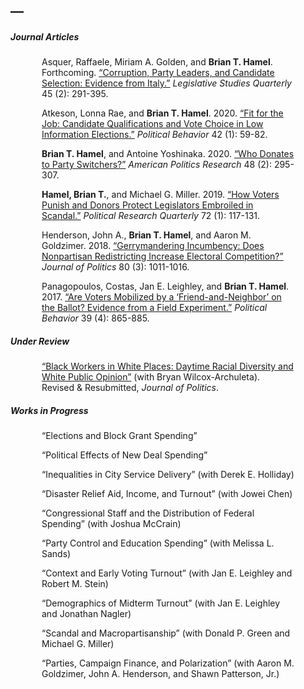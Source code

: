 ---
---

<link rel="stylesheet" href="styles.css" type="text/css">
<link rel="stylesheet" href="site_libs/academicons-1.8.6/css/academicons.css" type="text/css">

##### Journal Articles

<p style="margin-left:50px; margin-right:50px;">
Asquer, Raffaele, Miriam A. Golden, and **Brian T. Hamel**. Forthcoming. ["Corruption, Party Leaders, and Candidate Selection: Evidence from Italy."](files/italy.pdf) *Legislative Studies Quarterly* 45 (2): 291-395.
</p>

<p style="margin-left:50px; margin-right:50px;">
Atkeson, Lonna Rae, and **Brian T. Hamel**. 2020. ["Fit for the Job: Candidate Qualifications and Vote Choice in Low Information Elections."](files/teachers.pdf) *Political Behavior* 42 (1): 59-82.
</p>

<p style="margin-left:50px; margin-right:50px;">
**Brian T. Hamel**, and Antoine Yoshinaka. 2020. ["Who Donates to Party Switchers?"](files/switchers.pdf) *American Politics Research* 48 (2): 295-307.
</p>

<p style="margin-left:50px; margin-right:50px;">
**Hamel, Brian T.**, and Michael G. Miller. 2019. ["How Voters Punish and Donors Protect Legislators Embroiled in Scandal."](files/scandal.pdf) *Political Research Quarterly* 72 (1): 117-131.
</p>

<p style="margin-left:50px; margin-right:50px;">
Henderson, John A., **Brian T. Hamel**, and Aaron M. Goldzimer. 2018. ["Gerrymandering Incumbency: Does Nonpartisan Redistricting Increase Electoral Competition?"](files/gerrymandering.pdf) *Journal of Politics* 80 (3): 1011-1016.
</p>

<p style="margin-left:50px; margin-right:50px;">
Panagopoulos, Costas, Jan E. Leighley, and **Brian T. Hamel**. 2017. ["Are Voters Mobilized by a 'Friend-and-Neighbor' on the Ballot? Evidence from a Field Experiment."](files/friends.pdf) *Political Behavior* 39 (4): 865-885.
</p>

##### Under Review

<p style="margin-left:50px; margin-right:50px;">
["Black Workers in White Places: Daytime Racial Diversity and White Public Opinion"](files/context.pdf) (with Bryan Wilcox-Archuleta). Revised & Resubmitted, *Journal of Politics*.
</p>

##### Works in Progress

<p style="margin-left:50px; margin-right:50px;">
"Elections and Block Grant Spending"
</p>

<p style="margin-left:50px; margin-right:50px;">
"Political Effects of New Deal Spending"
</p>

<p style="margin-left:50px; margin-right:50px;">
"Inequalities in City Service Delivery" (with Derek E. Holliday)
</p>

<p style="margin-left:50px; margin-right:50px;">
"Disaster Relief Aid, Income, and Turnout" (with Jowei Chen)
</p>

<p style="margin-left:50px; margin-right:50px;">
"Congressional Staff and the Distribution of Federal Spending" (with Joshua McCrain)
</p>

<p style="margin-left:50px; margin-right:50px;">
"Party Control and Education Spending" (with Melissa L. Sands)
</p>

<p style="margin-left:50px; margin-right:50px;">
"Context and Early Voting Turnout" (with Jan E. Leighley and Robert M. Stein)
</p>

<p style="margin-left:50px; margin-right:50px;">
"Demographics of Midterm Turnout" (with Jan E. Leighley and Jonathan Nagler)
</p>

<p style="margin-left:50px; margin-right:50px;">
"Scandal and Macropartisanship" (with Donald P. Green and Michael G. Miller)
</p>

<p style="margin-left:50px; margin-right:50px;">
"Parties, Campaign Finance, and Polarization" (with Aaron M. Goldzimer, John A. Henderson, and Shawn Patterson, Jr.)
</p>

